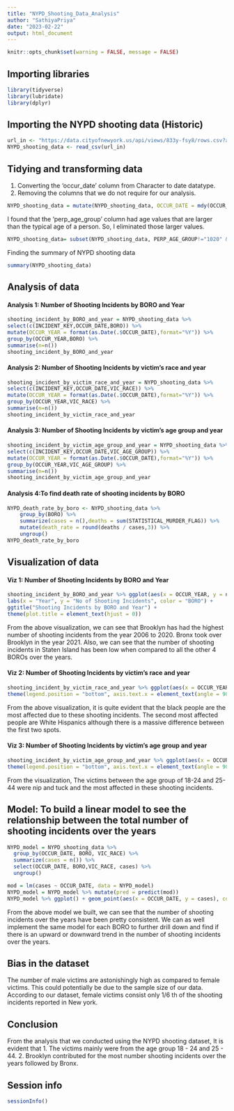 ```yaml
---
title: "NYPD_Shooting_Data_Analysis"
author: "SathiyaPriya"
date: "2023-02-22"
output: html_document
---
```



```r
knitr::opts_chunk$set(warning = FALSE, message = FALSE)
```

## Importing libraries

```r
library(tidyverse)
library(lubridate)
library(dplyr)
```

## Importing the NYPD shooting data (Historic)

```r
url_in <- "https://data.cityofnewyork.us/api/views/833y-fsy8/rows.csv?accessType=DOWNLOAD"
NYPD_shooting_data <- read_csv(url_in)
```

## Tidying and transforming data

1. Converting the 'occur_date' column from Character to date datatype.
2. Removing the columns that we do not require for our analysis.

```r
NYPD_shooting_data = mutate(NYPD_shooting_data, OCCUR_DATE = mdy(OCCUR_DATE)) %>%   select(-c(JURISDICTION_CODE,PRECINCT,X_COORD_CD,Y_COORD_CD,Lon_Lat))
```

I found that the 'perp_age_group' column had age values that are larger than the typical age of a person. So, I eliminated those larger values.

```r
NYPD_shooting_data= subset(NYPD_shooting_data, PERP_AGE_GROUP!="1020" & PERP_AGE_GROUP!="224" & PERP_AGE_GROUP!="940")
```

Finding the summary of NYPD shooting data

```r
summary(NYPD_shooting_data)
```

## Analysis of data

#### Analysis 1: Number of Shooting Incidents by BORO and Year

```r
shooting_incident_by_BORO_and_year = NYPD_shooting_data %>%
select(c(INCIDENT_KEY,OCCUR_DATE,BORO)) %>%
mutate(OCCUR_YEAR = format(as.Date(.$OCCUR_DATE),format="%Y")) %>%
group_by(OCCUR_YEAR,BORO) %>%  
summarise(n=n())
shooting_incident_by_BORO_and_year
```

#### Analysis 2: Number of Shooting Incidents by victim's race and year

```r
shooting_incident_by_victim_race_and_year = NYPD_shooting_data %>%
select(c(INCIDENT_KEY,OCCUR_DATE,VIC_RACE)) %>%
mutate(OCCUR_YEAR = format(as.Date(.$OCCUR_DATE),format="%Y")) %>%
group_by(OCCUR_YEAR,VIC_RACE) %>%  
summarise(n=n())
shooting_incident_by_victim_race_and_year
```

#### Analysis 3: Number of Shooting Incidents by victim's age group and year

```r
shooting_incident_by_victim_age_group_and_year = NYPD_shooting_data %>%
select(c(INCIDENT_KEY,OCCUR_DATE,VIC_AGE_GROUP)) %>%
mutate(OCCUR_YEAR = format(as.Date(.$OCCUR_DATE),format="%Y")) %>%
group_by(OCCUR_YEAR,VIC_AGE_GROUP) %>%  
summarise(n=n()) 
shooting_incident_by_victim_age_group_and_year
```

#### Analysis 4:To find death rate of shooting incidents by BORO

```r
NYPD_death_rate_by_boro <- NYPD_shooting_data %>%
    group_by(BORO) %>%
    summarize(cases = n(),deaths = sum(STATISTICAL_MURDER_FLAG)) %>%
    mutate(death_rate = round(deaths / cases,3)) %>%
    ungroup()  
NYPD_death_rate_by_boro
```


## Visualization of data

#### Viz 1: Number of Shooting Incidents by BORO and Year
```r
shooting_incident_by_BORO_and_year %>% ggplot(aes(x = OCCUR_YEAR, y = n, group = BORO)) + geom_point(aes(color = BORO)) + geom_line(aes(color = BORO)) +
labs(x = "Year", y = "No of Shooting Incidents", color = "BORO") +
ggtitle("Shooting Incidents by BORO and Year") +
theme(plot.title = element_text(hjust = 0))
```


From the above visualization, we can see that Brooklyn has had the highest number of shooting incidents from the year 2006 to 2020. Bronx took over Brooklyn in the year 2021. Also, we can see that the number of shooting incidents in Staten Island has been low when compared to all the other 4 BOROs over the years.


#### Viz 2: Number of Shooting Incidents by victim's race and year
```r
shooting_incident_by_victim_race_and_year %>% ggplot(aes(x = OCCUR_YEAR, y = n, fill = VIC_RACE), color = VIC_RACE) + geom_bar(stat = 'identity', position = 'dodge') +
theme(legend.position = "bottom", axis.text.x = element_text(angle = 90), plot.title = element_text(hjust = 0)) + labs(title = "Number of Shooting Incidents by victim's race and year", y = "No of Shooting Incidents", x = "Year", fill = "Victim's Race")
```


From the above visualization, it is quite evident that the black people are the most affected due to these shooting incidents. The second most affected people are White Hispanics although there is a massive difference between the first two spots.

#### Viz 3: Number of Shooting Incidents by victim's age group and year

```r
shooting_incident_by_victim_age_group_and_year %>% ggplot(aes(x = OCCUR_YEAR, y = n, fill = VIC_AGE_GROUP), color = VIC_AGE_GROUP) + geom_bar(stat = 'identity', position = 'dodge') +
theme(legend.position = "bottom", axis.text.x = element_text(angle = 90), plot.title = element_text(hjust = 0)) + labs(title = "Number of Shooting Incidents by victim's age group and year", y = "No of Shooting Incidents", x = "Year", fill = "Victim's age group")
```


From the visualization, The victims between the age group of 18-24 and 25-44 were nip and tuck and the most affected in these shooting incidents.

## Model: To build a linear model to see the relationship between the total number of shooting incidents over the years

``` r
NYPD_model = NYPD_shooting_data %>%
  group_by(OCCUR_DATE, BORO, VIC_RACE) %>% 
  summarize(cases = n()) %>%
  select(OCCUR_DATE, BORO,VIC_RACE, cases) %>%
  ungroup()

mod = lm(cases ~ OCCUR_DATE, data = NYPD_model)
NYPD_model = NYPD_model %>% mutate(pred = predict(mod))
NYPD_model %>% ggplot() + geom_point(aes(x = OCCUR_DATE, y = cases), color = "red") + geom_point(aes(x = OCCUR_DATE, y = pred), color = "green") + theme(legend.position = "bottom", axis.text.x = element_text(angle = 90), plot.title = element_text(hjust = 0)) + labs(title = "NYPD shootings incidents 2006 -2021", y = "cases", x = "Year")
```


From the above model we built, we can see that the number of shooting incidents over the years have been pretty consistent. We can as well implement the same model for each BORO to further drill down and find if there is an upward or downward trend in the number of shooting incidents over the years.


## Bias in the dataset

 The number of male victims are astonishingly high as compared to female victims. 
 This could potentially be due to the sample size of our data. According to our dataset, female victims consist only 1/6 th of the shooting incidents reported in New york.

## Conclusion

From the analysis that we conducted using the NYPD shooting dataset, It is evident that
1. The victims mainly were from the age group 18 - 24 and 25 - 44.
2. Brooklyn contributed for the most number shooting incidents over the years followed by Bronx.


## Session info

```r
sessionInfo()
```